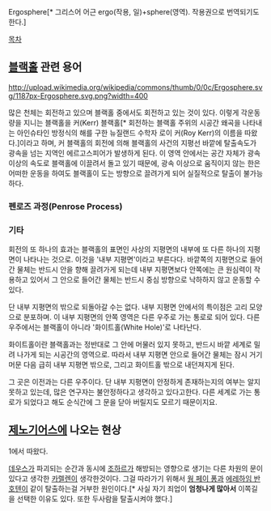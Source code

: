 Ergosphere[* 그리스어 어근 ergo(작용, 일)+sphere(영역). 작용권으로 번역되기도 한다.]

[[목차]]

== [[블랙홀]] 관련 용어 ==
http://upload.wikimedia.org/wikipedia/commons/thumb/0/0c/Ergosphere.svg/1187px-Ergosphere.svg.png?width=400

많은 천체는 회전하고 있으며 블랙홀 중에서도 회전하고 있는 것이 있다. 이렇게 각운동량을 지니는 블랙홀을 커(Kerr) 블랙홀[* 회전하는 블랙홀 주위의 시공간 왜곡을 나타내는 아인슈타인 방정식의 해를 구한 뉴질랜드 수학자 로이 커(Roy Kerr)의 이름을 따왔다.]이라고 하며, 커 블랙홀의 회전에 의해 블랙홀의 사건의 지평선 바깥에 탈출속도가 광속을 넘는 지역인 에르고스피어가 발생하게 된다. 이 영역 안에서는 공간 자체가 광속 이상의 속도로 블랙홀에 이끌려서 돌고 있기 때문에, 광속 이상으로 움직이지 않는 한은 어떠한 운동을 하여도 블랙홀이 도는 방향으로 끌려가게 되어 실질적으로 탈출이 불가능하다.

=== 펜로즈 과정(Penrose Process) ===

=== 기타 ===
회전의 또 하나의 효과는 블랙홀의 표면인 사상의 지평면의 내부에 또 다른 하나의 지평면이 나타나는 것으로. 이것을 '내부 지평면'이라고 부른다다. 바깥쪽의 지평면으로 들어간 물체는 반드시 안을 향해 끌려가게 되는데 내부 지평면보다 안쪽에는 큰 원심력이 작용하고 있어서 그 안으로 들어간 물체는 반드시 중심 방향으로 낙하하지 않고 운동할 수 있다. 

단 내부 지평면의 밖으로 되돌아갈 수는 없다. 내부 지평면 안에서의 특이점은 고리 모양으로 분포하며. 이 내부 지평면의 안쪽 영역은 다른 우주로 가는 통로로 되어 있다. 다른 우주에서는 블랙홀이 아니라 '화이트홀(White Hole)'로 나타난다.

화이트홀이란 블랙홀과는 정반대로 그 안에 머물러 있지 못하고, 반드시 바깥 세계로 밀려 나가게 되는 시공간의 영역으로. 따라서 내부 지평면 안으로 들어간 물체는 잠시 거기 머문 다음 급히 내부 지평면 밖으로, 그리고 화이트홀 밖으로 내던져지게 된다.

그 곳은 이전과는 다른 우주이다. 단 내부 지평면이 안정하게 존재하는지의 여부는 알지 못하고 있는데, 많은 연구자는 불안정하다고 생각하고 있다고한다. 다른 세계로 가는 통로가 되었다고 해도 순식간에 그 문을 닫아 버릴지도 모르기 때문이지요. 

== [[제노기어스]]에 나오는 현상 ==
1에서 따왔다.

[[데우스]]가 파괴되는 순간과 동시에 [[조하르]]가 해방되는 영향으로 생기는 다른 차원의 문이 있다고 생각한 [[카렐렌]]이 생각한것이다. 그걸 따라가기 위해서 [[웡 페이 퐁]]과 [[에레하임 반 호텐]]이 같이 탈출하는걸 거부한 원인이다.[* 사실 자기 죄업이 '''엄청나게 많아서''' 이쪽길을 선택한 이유도 있다. 또한 두사람을 탈출시켜야 했다.]
